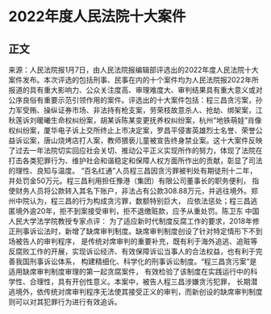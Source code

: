 #  2022年度人民法院十大案件
##  正文
来源：人民法院报1月7日，由人民法院报编辑部评选出的2022年度人民法院十大案件发布。本次评选的包括刑事、民事在内的十个案件均为人民法院报2022年所报道的具有重大影响力、公众关注度高、审理难度大、审判结果具有重大意义或对公序良俗有重要示范引领作用的案件。评选出的十大案件包括：程三昌贪污案，孙力军受贿、操纵证券市场、非法持有枪支案，劳荣枝故意杀人、抢劫、绑架案，江秋莲诉刘暖曦生命权纠纷案，胡某诉陈某变更抚养权纠纷案，杭州“地铁萌娃”肖像权纠纷案，厦华电子诉上交所终止上市决定案，罗昌平侵害英雄烈士名誉、荣誉公益诉讼案，唐山烧烤店打人案，教师猥亵儿童被宣告终身禁业案。这十大案件反映了过去一年法院切实回应社会关切、推动公平正义实现所作的努力，体现了法院在打击各类犯罪行为、维护社会和谐稳定和保障人权方面所作出的贡献，彰显了司法的理性、良知与温度。
“百名红通”人员程三昌因贪污罪被判处有期徒刑十二年，并处罚金50万元。程三昌利用担任豫港（集团）有限公司董事长的职务便利，
指使财务人员将公款转入其名下账户，非法占有公款308.88万元，并逃往境外。郑州中院认为，程三昌的行为构成贪污罪，数额特别巨大，
应依法惩处；程三昌逃匿境外逾20年，拒不到案接受审判，拒不退缴赃款，应予从重处罚。陈卫东 中国人民大学法学院教授专家点评：
为了适应新时代制度反腐工作的要求，2018年修正刑事诉讼法时，新增了缺席审判制度。缺席审判制度创设了针对特定情形下不到场被告人的审判程序，
是传统对席审判的重要补充，既有利于海外追逃、追赃等反腐败工作的开展，实现诉讼经济、有效保障诉讼当事人的合法权益，也有利于完善我国刑事诉讼体系，
构建精细化、科学化的刑事诉讼制度。“程三昌贪污案”是适用缺席审判制度审理的第一起贪腐案件，
有效检验了该制度在实践运行中的科学性、合理性，具有开创性意义。本案中，被告人程三昌涉嫌贪污犯罪，
长期潜逃境外，依传统对席审判程序无法使其接受正义的审判，而新创设的缺席审判制度则可以对其犯罪行为进行有效追诉。

